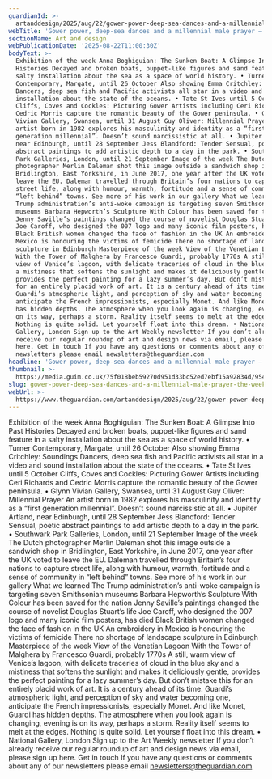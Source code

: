 ```yaml
---
guardianId: >-
  artanddesign/2025/aug/22/gower-power-deep-sea-dances-and-a-millennial-male-prayer-the-week-in-art
webTitle: 'Gower power, deep-sea dances and a millennial male prayer – the week in art'
sectionName: Art and design
webPublicationDate: '2025-08-22T11:00:30Z'
bodyText: >-
  Exhibition of the week Anna Boghiguian: The Sunken Boat: A Glimpse Into Past
  Histories Decayed and broken boats, puppet-like figures and sand feature in a
  salty installation about the sea as a space of world history. • Turner
  Contemporary, Margate, until 26 October Also showing Emma Critchley: Soundings
  Dancers, deep sea fish and Pacific activists all star in a video and sound
  installation about the state of the oceans. • Tate St Ives until 5 October
  Cliffs, Coves and Cockles: Picturing Gower Artists including Ceri Richards and
  Cedric Morris capture the romantic beauty of the Gower peninsula. • Glynn
  Vivian Gallery, Swansea, until 31 August Guy Oliver: Millennial Prayer An
  artist born in 1982 explores his masculinity and identity as a “first
  generation millennial”. Doesn’t sound narcissistic at all. • Jupiter Artland,
  near Edinburgh, until 28 September Jess Blandford: Tender Sensual, poetic
  abstract paintings to add artistic depth to a day in the park. • Southwark
  Park Galleries, London, until 21 September Image of the week The Dutch
  photographer Merlin Daleman shot this image outside a sandwich shop in
  Bridlington, East Yorkshire, in June 2017, one year after the UK voted to
  leave the EU. Daleman travelled through Britain’s four nations to capture
  street life, along with humour, warmth, fortitude and a sense of community in
  “left behind” towns. See more of his work in our gallery What we learned The
  Trump administration’s anti-woke campaign is targeting seven Smithsonian
  museums Barbara Hepworth’s Sculpture With Colour has been saved for the nation
  Jenny Saville’s paintings changed the course of novelist Douglas Stuart’s life
  Joe Caroff, who designed the 007 logo and many iconic film posters, has died
  Black British women changed the face of fashion in the UK An embroidery in
  Mexico is honouring the victims of femicide There no shortage of landscape
  sculpture in Edinburgh Masterpiece of the week View of the Venetian Lagoon
  With the Tower of Malghera by Francesco Guardi, probably 1770s A still, warm
  view of Venice’s lagoon, with delicate traceries of cloud in the blue sky and
  a mistiness that softens the sunlight and makes it deliciously gentle,
  provides the perfect painting for a lazy summer’s day. But don’t mistake this
  for an entirely placid work of art. It is a century ahead of its time.
  Guardi’s atmospheric light, and perception of sky and water becoming one,
  anticipate the French impressionists, especially Monet. And like Monet, Guardi
  has hidden depths. The atmosphere when you look again is changing, evening is
  on its way, perhaps a storm. Reality itself seems to melt at the edges.
  Nothing is quite solid. Let yourself float into this dream. • National
  Gallery, London Sign up to the Art Weekly newsletter If you don’t already
  receive our regular roundup of art and design news via email, please sign up
  here. Get in touch If you have any questions or comments about any of our
  newsletters please email newsletters@theguardian.com
headline: 'Gower power, deep-sea dances and a millennial male prayer – the week in art'
thumbnail: >-
  https://media.guim.co.uk/75f018beb59270d951d33bc52ed7ebf15a92834d/954_1171_4624_3702/500.jpg
slug: gower-power-deep-sea-dances-and-a-millennial-male-prayer-the-week-in-art
webUrl: >-
  https://www.theguardian.com/artanddesign/2025/aug/22/gower-power-deep-sea-dances-and-a-millennial-male-prayer-the-week-in-art
---
```

Exhibition of the week Anna Boghiguian: The Sunken Boat: A Glimpse Into Past Histories Decayed and broken boats, puppet-like figures and sand feature in a salty installation about the sea as a space of world history. • Turner Contemporary, Margate, until 26 October Also showing Emma Critchley: Soundings Dancers, deep sea fish and Pacific activists all star in a video and sound installation about the state of the oceans. • Tate St Ives until 5 October Cliffs, Coves and Cockles: Picturing Gower Artists including Ceri Richards and Cedric Morris capture the romantic beauty of the Gower peninsula. • Glynn Vivian Gallery, Swansea, until 31 August Guy Oliver: Millennial Prayer An artist born in 1982 explores his masculinity and identity as a “first generation millennial”. Doesn’t sound narcissistic at all. • Jupiter Artland, near Edinburgh, until 28 September Jess Blandford: Tender Sensual, poetic abstract paintings to add artistic depth to a day in the park. • Southwark Park Galleries, London, until 21 September Image of the week The Dutch photographer Merlin Daleman shot this image outside a sandwich shop in Bridlington, East Yorkshire, in June 2017, one year after the UK voted to leave the EU. Daleman travelled through Britain’s four nations to capture street life, along with humour, warmth, fortitude and a sense of community in “left behind” towns. See more of his work in our gallery What we learned The Trump administration’s anti-woke campaign is targeting seven Smithsonian museums Barbara Hepworth’s Sculpture With Colour has been saved for the nation Jenny Saville’s paintings changed the course of novelist Douglas Stuart’s life Joe Caroff, who designed the 007 logo and many iconic film posters, has died Black British women changed the face of fashion in the UK An embroidery in Mexico is honouring the victims of femicide There no shortage of landscape sculpture in Edinburgh Masterpiece of the week View of the Venetian Lagoon With the Tower of Malghera by Francesco Guardi, probably 1770s A still, warm view of Venice’s lagoon, with delicate traceries of cloud in the blue sky and a mistiness that softens the sunlight and makes it deliciously gentle, provides the perfect painting for a lazy summer’s day. But don’t mistake this for an entirely placid work of art. It is a century ahead of its time. Guardi’s atmospheric light, and perception of sky and water becoming one, anticipate the French impressionists, especially Monet. And like Monet, Guardi has hidden depths. The atmosphere when you look again is changing, evening is on its way, perhaps a storm. Reality itself seems to melt at the edges. Nothing is quite solid. Let yourself float into this dream. • National Gallery, London Sign up to the Art Weekly newsletter If you don’t already receive our regular roundup of art and design news via email, please sign up here. Get in touch If you have any questions or comments about any of our newsletters please email newsletters@theguardian.com

